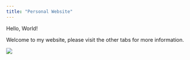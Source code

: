 ```yaml
---
title: "Personal Website"
---
```


Hello, World!

Welcome to my website, please visit the other tabs for more information.

![](selfie.jpg)
